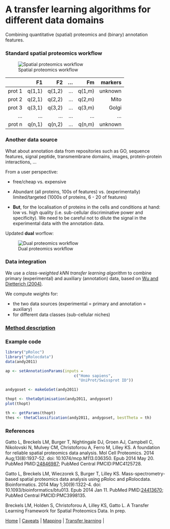 # A transfer learning algorithms for different data domains

Combining quantitative (spatial) proteomics and (binary) annotation
features.

### Standard spatial proteomics workflow

![Spatial proteomics workflow](./figure/workflow_primary.png)


|        | F1   | F2   | ...  | Fm   |  markers   |
|-------:|-----:|-----:|-----:|-----:|-----------:|
| prot 1 |q(1,1)|q(1,2)| ...  |q(1,m)| unknown    |
| prot 2 |q(2,1)|q(2,2)| ...  |q(2,m)| Mito       |
| prot 3 |q(3,1)|q(3,2)| ...  |q(3,m)| Golgi      |
| ...    | ...  | ...  | ...  | ...  | ...        |
| prot n |q(n,1)|q(n,2)| ...  |q(n,m)| unknown    |


### Another data source

What about annotation data from repositories such as GO, sequence
features, signal peptide, transmembrane domains, images,
protein-protein interactions, ...

From a user perspective:

- free/cheap vs. expensive

- Abundant (all proteins, 100s of features) vs. (experimentally)
  limited/targeted (1000s of proteins, 6 - 20 of features)

- **But**, for the localisation of proteins in the cells and
  conditions at hand: low vs. high quality (i.e. sub-cellular
  discriminative power and specificity). We need to be careful not to
  dilute the signal in the experimental data with the annotation data.

Updated **dual** worflow:

![Dual proteomics workflow](./figure/workflow.png)

### Data integration

We use a *class-weighted kNN transfer learning algorithm* to combine
primary (experimental) and auxiliary (annotation) data, based on
[Wu and Dietterich (2004)](http://citeseer.ist.psu.edu/viewdoc/summary?doi=10.1.1.94.594).

We compute *weights* for:

- the two data sources (experimental = primary and annotation =
  auxiliary)
- for different data classes (sub-cellular niches)

### [Method description](https://github.com/ComputationalProteomicsUnit/Intro-Integ-Omics-Prot/blob/master/thetatut.pdf?raw=true)

### Example code

```r
library("pRoloc")
library("pRolocdata")
data(andy2011)
```

```r
ap <- setAnnotationParams(inputs =
                              c("Homo sapiens",
                                "UniProt/Swissprot ID"))

andygoset <- makeGoSet(andy2011)
```

```r
thopt <- thetaOptimisation(andy2011, andygoset)
plot(thopt)
```

```r
th <- getParams(thopt)
thes <- thetaClassification(andy2011, andygoset, bestTheta = th)
```

### References

Gatto L, Breckels LM, Burger T, Nightingale DJ, Groen AJ, Campbell C,
Nikolovski N, Mulvey CM, Christoforou A, Ferro M, Lilley KS. A
foundation for reliable spatial proteomics data analysis. Mol Cell
Proteomics. 2014 Aug;13(8):1937-52. doi: 10.1074/mcp.M113.036350. Epub
2014 May 20. PubMed
PMID:[24846987](http://www.ncbi.nlm.nih.gov/pubmed/24846987); PubMed
Central PMCID:PMC4125728.


Gatto L, Breckels LM, Wieczorek S, Burger T, Lilley KS.
Mass-spectrometry-based spatial proteomics data analysis using pRoloc
and pRolocdata. Bioinformatics. 2014 May 1;30(9):1322-4. doi:
10.1093/bioinformatics/btu013. Epub 2014 Jan 11. PubMed
PMID:[24413670](http://www.ncbi.nlm.nih.gov/pubmed/24413670); PubMed
Central PMCID:PMC3998135.


Breckels LM, Holden S, Christoforou A, Lilley KS, Gatto L. A Transfer
Learning Framework for Spatial Proteomics Data. In prep.


| [Home](./README.md) | [Caveats](./Caveats.md) | [Mapping](./mapping.md) | [Transfer learning](./transfer-learning.md) |

